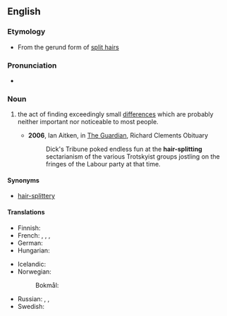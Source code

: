 {{also|hairsplitting}}

==English==

===Etymology===
* From the gerund form of [[split hairs]]

===Pronunciation===
* {{audio|en|en-au-hair-splitting.ogg|Audio (AU)}}

===Noun===
{{en-noun|~}}

# {{lb|en|idiomatic}} the act of finding exceedingly small [[differences]] which are probably neither important nor noticeable to most people.
#* '''2006''', Ian Aitken, in [[w:The Guardian|The Guardian]], Richard Clements Obituary
#*: Dick's Tribune poked endless fun at the '''hair-splitting''' sectarianism of the various Trotskyist groups jostling on the fringes of the Labour party at that time.

====Synonyms====
* [[hair-splittery]]

====Translations====
{{trans-top|the act of finding exceedingly small differences which are neither important nor prominent}}
* Finnish: {{t|fi|hiusten halkominen}} {{qualifier|idiomatic}}
* French: {{t+|fr|enculage de mouches|m}} {{qualifier|slang}}, {{t+|fr|couper les cheveux en quatre}}, {{t+|fr|pinaillage|m}}, {{t+|fr|diptérosodomie|f}}
* German: {{t+|de|Haarspalterei|f}}
* Hungarian: {{t+|hu|szőrszálhasogatás}}
{{trans-mid}}
* Icelandic: {{t|is|hártogun|f}}
* Norwegian:
*: Bokmål: {{t|nb|hårkløveri|n}}
* Russian: {{t+|ru|дото́шность}}, {{t+|ru|зану́дство}}, {{t+|ru|въе́дливость}}
* Swedish: {{t+|sv|hårklyveri}}
{{trans-bottom}}